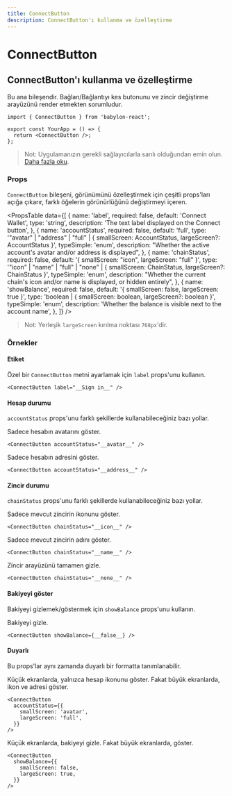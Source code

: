 ```yaml
---
title: ConnectButton
description: ConnectButton'ı kullanma ve özelleştirme
---
```


# ConnectButton

## ConnectButton'ı kullanma ve özelleştirme

Bu ana bileşendir. Bağlan/Bağlantıyı kes butonunu ve zincir değiştirme arayüzünü render etmekten sorumludur.

```tsx
import { ConnectButton } from 'babylon-react';

export const YourApp = () => {
  return <ConnectButton />;
};
```

> Not: Uygulamanızın gerekli sağlayıcılarla sarılı olduğundan emin olun. [Daha fazla oku](/docs/installation#wrap-providers).

### Props

`ConnectButton` bileşeni, görünümünü özelleştirmek için çeşitli props'ları açığa çıkarır, farklı öğelerin görünürlüğünü değiştirmeyi içeren.

<PropsTable
  data={[
    {
      name: 'label',
      required: false,
      default: 'Connect Wallet',
      type: 'string',
      description: 'The text label displayed on the Connect button',
    },
    {
      name: 'accountStatus',
      required: false,
      default: 'full',
      type: '"avatar" | "address" | "full" | { smallScreen: AccountStatus, largeScreen?: AccountStatus }',
      typeSimple: 'enum',
      description:
        "Whether the active account's avatar and/or address is displayed",
    },
    {
      name: 'chainStatus',
      required: false,
      default: '{ smallScreen: "icon", largeScreen: "full" }',
      type: '"icon" | "name" | "full" | "none" | { smallScreen: ChainStatus, largeScreen?: ChainStatus }',
      typeSimple: 'enum',
      description:
        "Whether the current chain's icon and/or name is displayed, or hidden entirely",
    },
    {
      name: 'showBalance',
      required: false,
      default: '{ smallScreen: false, largeScreen: true }',
      type: 'boolean | { smallScreen: boolean, largeScreen?: boolean }',
      typeSimple: 'enum',
      description:
        'Whether the balance is visible next to the account name',
    },
  ]}
/>

> Not: Yerleşik `largeScreen` kırılma noktası `768px`'dir.

### Örnekler

#### Etiket

Özel bir `ConnectButton` metni ayarlamak için `label` props'unu kullanın.

```tsx
<ConnectButton label="__Sign in__" />
```

#### Hesap durumu

`accountStatus` props'unu farklı şekillerde kullanabileceğiniz bazı yollar.

Sadece hesabın avatarını göster.

```tsx
<ConnectButton accountStatus="__avatar__" />
```

Sadece hesabın adresini göster.

```tsx
<ConnectButton accountStatus="__address__" />
```

#### Zincir durumu

`chainStatus` props'unu farklı şekillerde kullanabileceğiniz bazı yollar.

Sadece mevcut zincirin ikonunu göster.

```tsx
<ConnectButton chainStatus="__icon__" />
```

Sadece mevcut zincirin adını göster.

```tsx
<ConnectButton chainStatus="__name__" />
```

Zincir arayüzünü tamamen gizle.

```tsx
<ConnectButton chainStatus="__none__" />
```

#### Bakiyeyi göster

Bakiyeyi gizlemek/göstermek için `showBalance` props'unu kullanın.

Bakiyeyi gizle.

```tsx
<ConnectButton showBalance={__false__} />
```

#### Duyarlı

Bu props'lar aynı zamanda duyarlı bir formatta tanımlanabilir.

Küçük ekranlarda, yalnızca hesap ikonunu göster. Fakat büyük ekranlarda, ikon ve adresi göster.

```tsx
<ConnectButton
  accountStatus={{
    smallScreen: 'avatar',
    largeScreen: 'full',
  }}
/>
```

Küçük ekranlarda, bakiyeyi gizle. Fakat büyük ekranlarda, göster.

```tsx
<ConnectButton
  showBalance={{
    smallScreen: false,
    largeScreen: true,
  }}
/>
```
